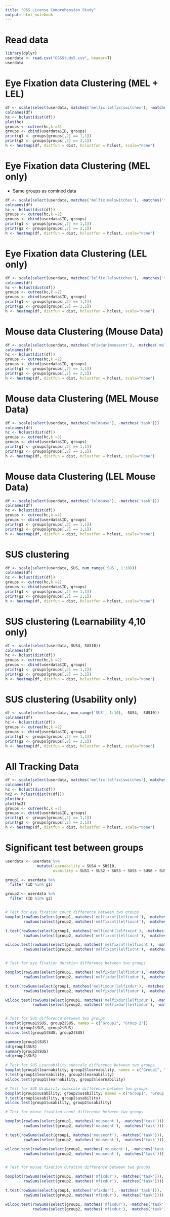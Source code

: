```yaml
---
title: "OSS License Comprehension Study"
output: html_notebook
---
```


# Read data

```r
library(dplyr)
userdata <- read.csv("OSSStudy5.csv", header=T)
userdata
```

# Eye Fixation data Clustering (MEL + LEL)

```r
df <- scale(select(userdata, matches('melfix|lelfix|switches'), -matches('task')))
colnames(df)
hc <- hclust(dist(df))
plot(hc)
groups <- cutree(hc,k =3)
groups <- cbind(userdata$ID, groups)
print(g1 <- groups[groups[,2] == 1,1])
print(g2 <- groups[groups[,2] == 2,1])
h <- heatmap(df, distfun = dist, hclustfun = hclust, scale="none")
```
# Eye Fixation data Clustering (MEL only)

* Same groups as comined data

```r
df <- scale(select(userdata, matches('melfix|melswitches'), -matches('task')))
colnames(df)
hc <- hclust(dist(df))
groups <- cutree(hc,k =2)
groups <- cbind(userdata$ID, groups)
print(g1 <- groups[groups[,2] == 1,1])
print(g2 <- groups[groups[,2] == 2,1])
h <- heatmap(df, distfun = dist, hclustfun = hclust, scale="none")
```
# Eye Fixation data Clustering (LEL only)

```r
df <- scale(select(userdata, matches('lelfix|lelswitches'), -matches('task')))
colnames(df)
hc <- hclust(dist(df))
groups <- cutree(hc,k =2)
groups <- cbind(userdata$ID, groups)
print(g1 <- groups[groups[,2] == 1,1])
print(g2 <- groups[groups[,2] == 2,1])
h <- heatmap(df, distfun = dist, hclustfun = hclust, scale="none")
```
# Mouse data Clustering (Mouse Data)

```r
df <- scale(select(userdata, matches('mfixdur|mousecnt'), -matches('mel|lel|task')))
colnames(df)
hc <- hclust(dist(df))
groups <- cutree(hc,k =2)
groups <- cbind(userdata$ID, groups)
print(g1 <- groups[groups[,2] == 1,1])
print(g2 <- groups[groups[,2] == 2,1])
h <- heatmap(df, distfun = dist, hclustfun = hclust, scale="none")
```
# Mouse data Clustering (MEL Mouse Data)

```r
df <- scale(select(userdata, matches('melmouse'), -matches('task')))
colnames(df)
hc <- hclust(dist(df))
groups <- cutree(hc,k =3)
groups <- cbind(userdata$ID, groups)
print(g1 <- groups[groups[,2] == 1,1])
print(g2 <- groups[groups[,2] == 2,1])
h <- heatmap(df, distfun = dist, hclustfun = hclust, scale="none")
```

# Mouse data Clustering (LEL Mouse Data)

```r
df <- scale(select(userdata, matches('lelmouse'), -matches('task')))
colnames(df)
hc <- hclust(dist(df))
groups <- cutree(hc,k =4)
groups <- cbind(userdata$ID, groups)
print(g1 <- groups[groups[,2] == 1,1])
print(g2 <- groups[groups[,2] == 2,1])
h <- heatmap(df, distfun = dist, hclustfun = hclust, scale="none")
```

# SUS clustering

```r
df <- scale(select(userdata, SUS, num_range('SUS', 1:10)))
colnames(df)
hc <- hclust(dist(df))
groups <- cutree(hc,k =2)
groups <- cbind(userdata$ID, groups)
print(g1 <- groups[groups[,2] == 1,1])
print(g2 <- groups[groups[,2] == 2,1])
h <- heatmap(df, distfun = dist, hclustfun = hclust, scale="none")
```
# SUS clustering (Learnability 4,10 only)

```r
df <- scale(select(userdata, SUS4, SUS10))
colnames(df)
hc <- hclust(dist(df))
groups <- cutree(hc,k =2)
groups <- cbind(userdata$ID, groups)
print(g1 <- groups[groups[,2] == 1,1])
print(g2 <- groups[groups[,2] == 2,1])
h <- heatmap(df, distfun = dist, hclustfun = hclust, scale="none")
```

# SUS clustering (Usability only)

```r
df <- scale(select(userdata, num_range('SUS', 1:10), -SUS4, -SUS10))
colnames(df)
hc <- hclust(dist(df))
groups <- cutree(hc,k =2)
groups <- cbind(userdata$ID, groups)
print(g1 <- groups[groups[,2] == 1,1])
print(g2 <- groups[groups[,2] == 2,1])
h <- heatmap(df, distfun = dist, hclustfun = hclust, scale="none")
```
# All Tracking Data

```r
df <- scale(select(userdata, matches('melfix|lelfix|switches'), matches('melmouse'), matches('lelmouse'), -matches('task'))) # -matches('hierarchy|hierachy')
colnames(df)
hc <- hclust(dist(df))
hc2 <- hclust(dist(t(df)))
plot(hc)
plot(hc2)
groups <- cutree(hc,k =2)
groups <- cbind(userdata$ID, groups)
print(g1 <- groups[groups[,2] == 1,1])
print(g2 <- groups[groups[,2] == 2,1])
h <- heatmap(df, distfun = dist, hclustfun = hclust, scale="none")
```

# Significant test between groups

```r

userdata <- userdata %>%
              mutate(learnability = SUS4 + SUS10,
                     usability = SUS1 + SUS2 + SUS3 + SUS5 + SUS6 + SUS7 + SUS8 + SUS9)

group1 <- userdata %>%
  filter (ID %in% g1)

group2 <- userdata %>%
  filter (ID %in% g2)


# Test for eye fixation count difference between two groups
boxplot(rowSums(select(group1, matches('melfixcnt|lelfixcnt'), -matches('task'))),
        rowSums(select(group2, matches('melfixcnt|lelfixcnt'), -matches('task'))))

t.test(rowSums(select(group1, matches('melfixcnt|lelfixcnt'), -matches('task'))),
        rowSums(select(group2, matches('melfixcnt|lelfixcnt'), -matches('task'))))

wilcox.test(rowSums(select(group1, matches('melfixcnt|lelfixcnt'), -matches('task'))),
        rowSums(select(group2, matches('melfixcnt|lelfixcnt'), -matches('task'))))


# Test for eye fixation duration difference between two groups

boxplot(rowSums(select(group1, matches('melfixdur|lelfixdur'), -matches('task'))),
        rowSums(select(group2, matches('melfixdur|lelfixdur'), -matches('task'))))

t.test(rowSums(select(group1, matches('melfixdur|lelfixdur'), -matches('task'))),
        rowSums(select(group2, matches('melfixdur|lelfixdur'), -matches('task'))))

wilcox.test(rowSums(select(group1, matches('melfixdur|lelfixdur'), -matches('task'))),
            rowSums(select(group2, matches('melfixdur|lelfixdur'), -matches('task'))))


# Test for SUS difference between two groups
boxplot(group1$SUS, group2$SUS, names = c("Group1", "Group 2"))
t.test(group1$SUS, group2$SUS)
wilcox.test(group1$SUS, group2$SUS)

summary(group1$SUS)
sd(group1$SUS)
summary(group2$SUS)
sd(group2$SUS)

# Test for SUS Learnability subscale difference between two groups
boxplot(group1$learnability, group2$learnability, names = c("Group1", "Group 2"))
t.test(group1$learnability, group2$learnability)
wilcox.test(group1$learnability, group2$learnability)

# Test for SUS Usability subscale difference between two groups
boxplot(group1$usability, group2$usability, names = c("Group1", "Group 2"))
t.test(group1$usability, group2$usability)
wilcox.test(group1$usability, group2$usability)

# Test for mouse fixation count difference between two groups

boxplot(rowSums(select(group1, matches('mousecnt'), -matches('task'))),
        rowSums(select(group2, matches('mousecnt'), -matches('task'))))

t.test(rowSums(select(group1, matches('mousecnt'), -matches('task'))),
        rowSums(select(group2, matches('mousecnt'), -matches('task'))))

wilcox.test(rowSums(select(group1, matches('mousecnt'), -matches('task'))),
        rowSums(select(group2, matches('mousecnt'), -matches('task'))))


# Test for mouse fixation duration difference between two groups

boxplot(rowSums(select(group1, matches('mfixdur'), -matches('task'))),
        rowSums(select(group2, matches('mfixdur'), -matches('task'))))

t.test(rowSums(select(group1, matches('mfixdur'), -matches('task'))),
        rowSums(select(group2, matches('mfixdur'), -matches('task'))))

wilcox.test(rowSums(select(group1, matches('mfixdur'), -matches('task'))),
            rowSums(select(group2, matches('mfixdur'), -matches('task'))))
```